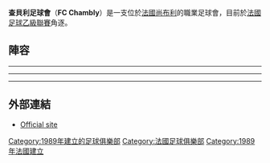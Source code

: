 {{noteTA|G1=足球|G2=法甲
|T=zh-hans:尚布利足球俱乐部;zh-hk:查貝利足球會;zh-tw:尚布利足球俱樂部;
|1=zh-hans:尚布利;zh-hk:查貝利;zh-tw:尚布利;
}}
{{Infobox football club
| clubname   = 查貝利
| image      = [[File:Logo_FC_Chambly.jpg|180px]]
| fullname   = Football Club Chambly Oise
| nickname   = 
| founded    = {{start date and age|df=yes|1989}}
| ground     = [[尚布利|尚布利]] Stade des Marais
| capacity   = 
| chrtitle   = 主席
| chairman   = Fulvio Luzi
| manager    = Bruno Luzi
| league     = [[法國全國聯賽|法國全國聯賽]]
| season     = 2020–21
| position   = 法乙，第 19 位（降班）
 |pattern_la1=_black_stripes |pattern_b1 =_blackstripes |pattern_sh1= |pattern_ra1=_black_stripes
 |rightarm1  =000fff
 |body1      =000fff
 |leftarm1   =000fff
 |shorts1    =ffffff
 |socks1     =ffffff
 |pattern_la2=_black_stripes |pattern_b2 =_blackstripes |pattern_sh2= |pattern_ra2=_black_stripes
 |rightarm2  =ffffff
 |body2      =ffffff
 |leftarm2   =ffffff
 |shorts2    =ffffff
 |socks2     =ffffff
}}
'''查貝利足球會'''（'''FC Chambly'''）是一支位於[[法國|法國]][[尚布利|尚布利]]的職業足球會，目前於[[法國足球乙級聯賽|法國足球乙級聯賽]]角逐。

==陣容==
{{updated|2015年8月3日}}
{{Fs start}}    
{{Fs player | no =  1 | nat= FRA | pos= GK | name= Jéssy Rodrigues }}
{{Fs player | no = 29 | nat= FRA | pos= GK | name= Thomas Aupic }}
{{Fs player | no = 30 | nat= FRA | pos= GK | name= [[Simon_Pontdemé|Simon Pontdemé]] }}
----
{{Fs player | no =  2 | nat= POR | pos= DF | name= Mickaël De Araujo }}
{{Fs player | no =  3 | nat= FRA | pos= DF | name= Madny Fofana }}
{{Fs player | no =  4 | nat= FRA | pos= DF | name= Freddy Rocher }}
{{Fs player | no =  5 | nat= FRA | pos= DF | name= Yann Le Picard }}
{{Fs player | no = 12 | nat= FRA | pos= DF | name= Gaharo Doucouré }}
{{Fs player | no = 15 | nat= FRA | pos= DF | name= Guillaume Sert }}
{{Fs player | no = 22 | nat= SEN | pos= DF | name= Opa Sangante }}
{{Fs player | no = 23 | nat= FRA | pos= DF | name= Hamidou Ba }}
----
{{Fs player | no =  6 | nat= FRA | pos= MF | name= Eduardo Rodrigo }}
{{Fs mid}}
{{Fs player | no =  7 | nat= MAR | pos= MF | name= Chouaib Sagouti }}
{{Fs player | no =  8 | nat= FRA | pos= MF | name= Guillaume Heinry }}
{{Fs player | no = 11 | nat= BFA | pos= MF | name= [[Louckmane_Ouédraogo|Louckmane Ouédraogo]] }}
{{Fs player | no = 14 | nat= FRA | pos= MF | name= Thomas Martin }}
{{Fs player | no = 17 | nat= FRA | pos= MF | name= [[Lassana_Doucoure|Lassana Doucoure]] }}
{{Fs player | no = 24 | nat= FRA | pos= MF | name= John Popelard }}
----
{{Fs player | no =  9 | nat= FRA | pos= FW | name= N'Zuzi Mata }}
{{Fs player | no = 10 | nat= ALG | pos= FW | name= [[Youcef_Touati|Youcef Touati]] }}
{{Fs player | no = 18 | nat= FRA | pos= FW | name= Ludovic Saline }}
{{Fs player | no = 21 | nat= SEN | pos= FW | name= Ibrahima Sangaré }}
{{Fs player | no = 23 | nat= FRA | pos= FW | name= [[Wilfried_Louisy-Daniel|Wilfried Louisy-Daniel]] }}
{{Fs end}}

==外部連結==
* [http://www.fcchambly.com/ Official site] {{Wayback|url=http://www.fcchambly.com/ |date=20110710233415 }}

[[Category:1989年建立的足球俱樂部|Category:1989年建立的足球俱樂部]]
[[Category:法國足球俱樂部|Category:法國足球俱樂部]]
[[Category:1989年法國建立|Category:1989年法國建立]]
{{法国足球乙级联赛参赛球队}}